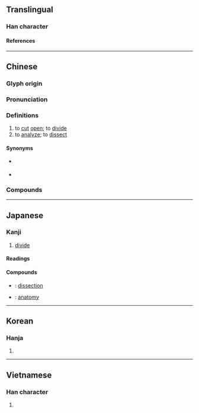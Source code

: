 {{character info}}
==Translingual==

===Han character===
{{Han char|rn=18|rad=刀|as=08|sn=10|four=02600|canj=YRLN|ids=⿰咅刂}}

====References====
{{Han ref|kx=0141.030|dkj=02034|dj=0320.110|hdz=10345.130|uh=5256}}

----

==Chinese==
{{zh-forms}}

===Glyph origin===
{{Han etym}}

===Pronunciation===
{{zh-pron
|m=剖
|c=fau2,pau2
|h=pfs=pho
|md=
|mn=qz:phió/tw,xm,zz:phó͘
|w=
|mc=y
|oc=y
|cat=v
}}

===Definitions===
{{zh-hanzi}}

# to [[cut]] [[open]]; to [[divide]]
# to [[analyze]]; to [[dissect]]

====Synonyms====
* {{s|to cut open}} {{zh-l|切開}}
* {{s|to analyze}}
{{zh-syn-saurus|解析}}

===Compounds===
{{zh-der|剖分|剖心坼肝|分剖|剖析|剖視圖|剖剮|剖判|剖路|剖腹生產|剖開|伸剖|剖腹|剖割|剖釋|剖腹手術|剖別|剖心|剖肝瀝膽|剖明|剖符|剖面|剖面圖|剖肝泣血|剖解|剖腹藏珠|剖豁|剖蚌求珠|剖視|剖白|剖決如流|剖斷|剖心析肝|病理解剖|瓜剖豆分|摧心剖肝|瓜分豆剖|橫剖面|析毫剖釐|縱剖面|諫而剖腹|豆剖瓜分|解剖學|輸肝剖膽|解剖|采光剖璞|豆剖}}

----

==Japanese==

===Kanji===
{{ja-kanji|grade=c|rs=刀08}}

# [[divide]]

====Readings====
{{ja-readings
|goon=ふ
|kanon=ほう
|kanyoon=ぼう
|kun=さ-く, わる
}}

====Compounds====
{{top2}}
* {{ja-r|解%剖|かい%ぼう}}: [[dissection]]
{{mid2}}
* {{ja-r|解%剖%学|かい%ぼう%がく}}: [[anatomy]]
{{bottom}}

----

==Korean==

===Hanja===
{{ko-hanja|부}}

# {{rfdef|ko|sort=刀08}}

----

==Vietnamese==

===Han character===
{{vi-readings|reading=[[phẩu]], [[bo]], [[mổ]], [[phẫu]]|rs=刀08}}

# {{rfdef|vi|sort=刀08}}